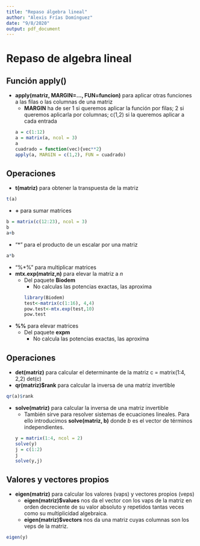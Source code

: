 ---
title: "Repaso álgebra lineal"
author: "Alexis Frías Domínguez"
date: "9/8/2020"
output: pdf_document
---

# Repaso de algebra lineal

## Función apply()

- __apply(matriz, MARGIN=..., FUN=funcion)__ para aplicar otras funciones a las filas o las columnas de una matriz
  + __MARGIN__ ha de ser 1 si queremos aplicar la función por filas; 2 si queremos aplicarla por columnas; c(1,2) si la queremos aplicar a cada entrada
```{r}
a = c(1:12)
a = matrix(a, ncol = 3)
a
cuadrado = function(vec){vec**2}
apply(a, MARGIN = c(1,2), FUN = cuadrado)
```

## Operaciones 

- __t(matriz)__ para obtener la transpuesta de la matriz
```{r}
t(a)
```

- __+__ para sumar matrices
```{r}
b = matrix(c(12:23), ncol = 3)
b
a+b
```

- "*" para el producto de un escalar por una matriz
```{r}
a*b
```

- "%*%" para multiplicar matrices 
- __mtx.exp(matriz,n)__ para elevar la matriz a _n_
  + Del paquete __Biodem__
     + No calculas las potencias exactas, las aproxima
```{r}
library(Biodem)
test<-matrix(c(1:16), 4,4)
pow.test<-mtx.exp(test,10)
pow.test
```

- __%%__ para elevar matrices
  + Del paquete __expm__
     + No calcula las potencias exactas, las aproxíma
     
## Operaciones 
  
- __det(matriz)__ para calcular el determinante de la matriz
c = matrix(1:4, 2,2)
det(c)
- __qr(matriz)$rank__ para calcular la inversa de una matriz invertible 
```{r}
qr(a)$rank
```

- __solve(matriz)__ para calcular la inversa de una matriz invertible
  + También sirve para resolver sistemas de ecuaciones lineales. Para ello introducimos __solve(matriz, b)__ donde _b_ es el vector de términos independientes.
```{r}
y = matrix(1:4, ncol = 2)
solve(y)
j = c(1:2)
j
solve(y,j)
```

## Valores y vectores propios
- __eigen(matriz)__ para calcular los valores (vaps) y vectores propios (veps)
  + __eigen(matriz)$values__ nos da el vector con los vaps de la matriz en orden decreciente de su valor absoluto y repetidos tantas veces como su multiplicidad algebraica.
  + __eigen(matriz)$vectors__ nos da una matriz cuyas columnas son los veps de la matriz.
  
```{r}
eigen(y)
```
  

